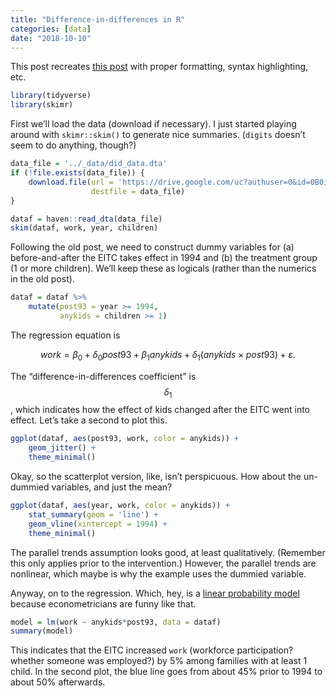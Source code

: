 ```yaml
---
title: "Difference-in-differences in R"
categories: [data]
date: "2018-10-10"
---
```


This post recreates [this post](https://the-tarzan.com/2011/06/20/differences-in-differences-estimation-in-r-and-stata/) with proper formatting, syntax highlighting, etc. 

```r
library(tidyverse)
library(skimr)
```

First we'll load the data (download if necessary).  I just started playing around with `skimr::skim()` to generate nice summaries.  (`digits` doesn't seem to do anything, though?)


```r
data_file = '../_data/did_data.dta'
if (!file.exists(data_file)) {
    download.file(url = 'https://drive.google.com/uc?authuser=0&id=0B0iAUHM7ljQ1cUZvRWxjUmpfVXM&export=download', 
                  destfile = data_file)
}

dataf = haven::read_dta(data_file)
skim(dataf, work, year, children)
```

Following the old post, we need to construct dummy variables for (a) before-and-after the EITC takes effect in 1994 and (b) the treatment group (1 or more children).  We'll keep these as logicals (rather than the numerics in the old post).  


```r
dataf = dataf %>%
    mutate(post93 = year >= 1994, 
           anykids = children >= 1)
```

The regression equation is 

$$ work = \beta_0 + \delta_0 post93 + \beta_1 anykids + \delta_1 (anykids \times post93) + \varepsilon. $$

The "difference-in-differences coefficient" is $$\delta_1$$, which indicates how the effect of kids changed after the EITC went into effect. Let's take a second to plot this.  


```r
ggplot(dataf, aes(post93, work, color = anykids)) +
    geom_jitter() +
    theme_minimal()
```

Okay, so the scatterplot version, like, isn't perspicuous.  How about the un-dummied variables, and just the mean?  


```r
ggplot(dataf, aes(year, work, color = anykids)) +
    stat_summary(geom = 'line') +
    geom_vline(xintercept = 1994) +
    theme_minimal()
```

The parallel trends assumption looks good, at least qualitatively.  (Remember this only applies prior to the intervention.)  However, the parallel trends are nonlinear, which maybe is why the example uses the dummied variable.  

Anyway, on to the regression.  Which, hey, is a [linear probability model](https://en.wikipedia.org/wiki/Linear_probability_model) because econometricians are funny like that.  


```r
model = lm(work ~ anykids*post93, data = dataf)
summary(model)
```

This indicates that the EITC increased `work` (workforce participation? whether someone was employed?) by 5% among families with at least 1 child.  In the second plot, the blue line goes from about 45% prior to 1994 to about 50% afterwards.  

